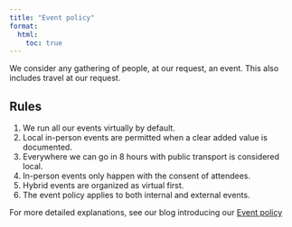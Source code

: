 ```yaml
---
title: "Event policy"
format:
  html:
    toc: true
---
```


We consider any gathering of people, at our request, an event. This also includes travel at our request.

## Rules

1. We run all our events virtually by default.
2. Local in-person events are permitted when a clear added value is documented.
3. Everywhere we can go in 8 hours with public transport is considered local.
4. In-person events only happen with the consent of attendees.
5. Hybrid events are organized as virtual first.
6. The event policy applies to both internal and external events.

::: {.callout-note}
For more detailed explanations, see our blog introducing our [Event policy](https://libscie.org/introducing-our-event-policy/)
:::

<!-- ## Exceptions

## Scenario's

### Scenario 1

We are invited to do a workshop, for which we are paid. This workshop is taking place  -->